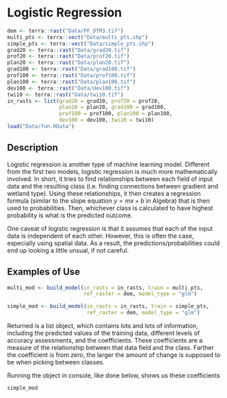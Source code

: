 # Logistic Regression {.unnumbered}

```r
dem <- terra::rast("Data/PF_DTM3.tif")
multi_pts <- terra::vect("Data/multi_pts.shp")
simple_pts <- terra::vect("Data/simple_pts.shp")
grad20 <- terra::rast("Data/grad20.tif")
prof20 <- terra::rast("Data/prof20.tif")
plan20 <- terra::rast("Data/plan20.tif")
grad100 <- terra::rast("Data/grad100.tif")
prof100 <- terra::rast("Data/prof100.tif")
plan100 <- terra::rast("Data/plan100.tif")
dev100 <- terra::rast("Data/dev100.tif")
twi10 <- terra::rast("Data/twi10.tif")
in_rasts <- list(grad20 = grad20, prof20 = prof20,
                 plan20 = plan20, grad100 = grad100,
                 prof100 = prof100, plan100 = plan100,
                 dev100 = dev100, twi10 = twi10)
load("Data/fun.RData")
```

## Description

Logistic regression is another type of machine learning model. Different from the first two models, logistic regression is much more mathematically involved. In short, it tries to find relationships between each field of input data and the resulting class (i.e. finding connections between gradient and wetland type). Using these relationships, it then creates a regression formula (similar to the slope equation $y = mx+b$ in Algebra) that is then used to probabilities. Then, whichever class is calculated to have highest probability is what is the predicted outcome.

One caveat of logistic regression is that it assumes that each of the input data is independent of each other. However, this is often the case, especially using spatial data. As a result, the predictions/probabilities could end up looking a little unsual, if not careful.

## Examples of Use

```r
multi_mod <- build_model(in_rasts = in_rasts, train = multi_pts,
                         ref_raster = dem, model_type = "glm")

simple_mod <- build_model(in_rasts = in_rasts, train = simple_pts, 
                          ref_raster = dem, model_type = "glm")
```

Returned is a list object, which contains lots and lots of information, including the predicted values of the training data, different levels of accuracy assessments, and the coefficients. These coefficients are a measure of the relationship between that data field and the class. Farther the coefficient is from zero, the larger the amount of change is supposed to be when picking between classes.

Running the object in console, like done below, shows us these coefficients

```r
simple_mod
```
